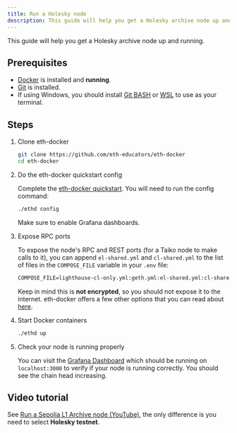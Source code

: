 ```yaml
---
title: Run a Holesky node
description: This guide will help you get a Holesky archive node up and running.
---
```



This guide will help you get a Holesky archive node up and running.

## Prerequisites

- <a href="https://docs.docker.com/engine/install/" target="_blank" rel="noopener noreferrer">Docker</a> is installed and **running**.
- <a href="https://github.com/git-guides/install-git/" target="_blank" rel="noopener noreferrer">Git</a> is installed.
- If using Windows, you should install <a href="https://gitforwindows.org/" target="_blank" rel="noopener noreferrer">Git BASH</a> or <a href="https://learn.microsoft.com/en-us/windows/wsl/install" target="_blank" rel="noopener noreferrer">WSL</a> to use as your terminal.

## Steps

<Steps>

1. Clone eth-docker

    ```bash
    git clone https://github.com/eth-educators/eth-docker
    cd eth-docker
    ```

2. Do the eth-docker quickstart config

    Complete the <a href="https://eth-docker.net/Usage/QuickStart/" target="_blank" rel="noopener noreferrer">eth-docker quickstart</a>. You will need to run the config command:

    ```bash
    ./ethd config
    ```

    Make sure to enable Grafana dashboards.

3. Expose RPC ports

    To expose the node's RPC and REST ports (for a Taiko node to make calls to it), you can append `el-shared.yml` and `cl-shared.yml` to the list of files in the `COMPOSE_FILE` variable in your `.env` file:

    ```txt "el-shared.yml" "cl-shared.yml"
    COMPOSE_FILE=lighthouse-cl-only.yml:geth.yml:el-shared.yml:cl-shared.yml
    ```

    Keep in mind this is **not encrypted**, so you should not expose it to the internet. eth-docker offers a few other options that you can read about <a href="https://eth-docker.net/Usage/Advanced#sharing-rpc-and-rest-ports" target="_blank" rel="noopener noreferrer">here</a>.

4. Start Docker containers

    ```bash
    ./ethd up
    ```

5. Check your node is running properly

    You can visit the <a href="https://eth-docker.net/Usage/Dashboards/#connecting-to-local-grafana" target="_blank" rel="noopener noreferrer">Grafana Dashboard</a> which should be running on `localhost:3000` to verify if your node is running correctly. You should see the chain head increasing.

</Steps>

## Video tutorial

See <a href="https://www.youtube.com/watch?v=7Lg_cY7iP2o" target="_blank" rel="noopener noreferrer">Run a Sepolia L1 Archive node (YouTube)</a>, the only difference is you need to select **Holesky testnet**.

